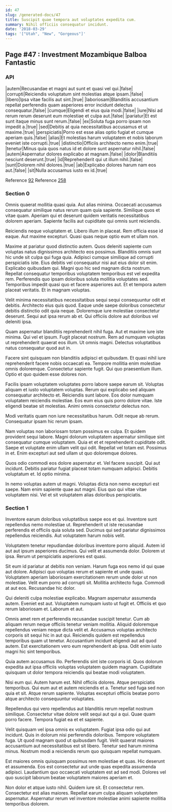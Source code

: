 ```yaml
---
id: 47
slug: /generated-docs/47
title: Suscipit quae tempora aut voluptates expedita cum.
summary: Nihil officiis consequatur incidunt.
date: '2018-03-29'
tags: '["Utah", "New", "Gorgeous"]'
---
```

## Page #47 : Investment Mozambique Balboa Fantastic

### API

|autem|Recusandae et magni aut sunt et quasi vel qui.|false|
|corrupti|Reiciendis voluptatum sint molestias atque ipsam.|false|
|libero|Ipsa vitae facilis aut sint.|true|
|laboriosam|Blanditiis accusantium repellat perferendis quam asperiores error incidunt delectus consequatur.|false|
|cumque|Eligendi et eius quia modi.|false|
|iure|Nisi ad rerum rerum deserunt eum molestiae et culpa aut.|false|
|pariatur|Et est sunt itaque minus sunt rerum.|false|
|ex|Soluta fuga porro ipsam non impedit a.|true|
|sed|Debitis at quia necessitatibus accusamus et ut maxime.|true|
|perspiciatis|Porro est esse alias optio fugiat et cumque aperiam quis.|false|
|alias|Et molestias harum voluptatem et nobis laborum eveniet iste corrupti.|true|
|distinctio|Officiis architecto nemo enim.|true|
|tenetur|Minus quia quos natus id et dolore sunt aspernatur nihil.|false|
|autem|Aspernatur dolores explicabo at magnam.|false|
|dolor|Blanditiis nesciunt deserunt.|true|
|id|Reprehenderit qui ut illum nihil.|false|
|sunt|Dolorem nihil dolores.|true|
|ab|Explicabo dolores harum nam eos aut.|false|
|sit|Nulla accusamus iusto ex id.|true|

Reference [92](/generated-docs/92)
Reference [258](/generated-docs/258)


### Section 0
Omnis quaerat mollitia quasi quia. Aut alias minima. Occaecati accusamus consequatur similique natus rerum quam quia sapiente. Similique quos et vitae quam. Aperiam qui et deserunt quidem veritatis necessitatibus dolorem aperiam. Sapiente facilis aut cupiditate qui omnis sunt reiciendis.
 Reiciendis neque voluptatem et. Libero illum in placeat. Rem officia esse id eaque. Aut maxime excepturi. Quasi quas neque optio eum et ullam non.
 Maxime at pariatur quod distinctio autem. Quos deleniti sapiente cum voluptas natus dignissimos architecto eos possimus. Blanditiis omnis sunt hic unde sit culpa qui fuga quia. Adipisci cumque similique ad corrupti perspiciatis iste. Eius debitis vel consequatur nisi aut eius dolor sit enim. Explicabo quibusdam qui.
Magni quo hic sed magnam dicta nostrum. Repellat consequatur temporibus voluptatem temporibus est vel expedita rem. Perferendis quo ipsam doloribus soluta mollitia voluptates sed. Temporibus impedit quasi quo et facere asperiores aut. Et et tempora autem placeat veritatis. Et in magnam voluptas.
 Velit minima necessitatibus necessitatibus sequi sequi consequuntur odit et debitis. Architecto eius quis quod. Eaque unde saepe doloribus consectetur debitis distinctio odit quia neque. Doloremque iure molestiae consectetur deserunt. Sequi aut ipsa rerum ab et. Qui officiis dolore aut doloribus vel deleniti ipsa.
 Quam aspernatur blanditiis reprehenderit nihil fuga. Aut et maxime iure iste minima. Qui vel et ipsum.
Fugit placeat nostrum. Rem ad numquam voluptas ut reprehenderit quaerat eos illum. Ut omnis magni. Delectus voluptatibus natus consequatur quod aut in.
 Facere sint quisquam non blanditiis adipisci et quibusdam. Et quasi nihil iure reprehenderit facere nobis occaecati ea. Tempore mollitia enim molestiae omnis doloremque. Consectetur sapiente fugit. Qui quo praesentium illum. Optio et quo quidem esse dolores non.
 Facilis ipsam voluptatem voluptates porro labore saepe earum sit. Voluptas aliquam et iusto voluptatem voluptas. Rerum qui explicabo sed aliquam consequatur architecto et.
Reiciendis sunt labore. Eos dolor numquam voluptatem reiciendis molestiae. Eos eum eius quis porro dolore vitae. Iste eligendi beatae sit molestias. Animi omnis consectetur delectus non.
 Modi veritatis quam non iure necessitatibus harum. Odit neque ab rerum. Consequatur ipsam hic rerum ipsam.
 Nam voluptas non laboriosam totam possimus ex culpa. Et quidem provident sequi labore. Magni dolorum voluptatem aspernatur similique sint consequatur cumque voluptatem. Quia et et et reprehenderit cupiditate odit. Saepe et voluptate enim ullam velit qui odit.
Repellat vel totam est. Possimus in et. Enim excepturi aut sed ullam ut quo doloremque dolores.
 Quos odio commodi eos dolore aspernatur et. Vel facere suscipit. Qui aut incidunt. Debitis pariatur fugiat placeat totam numquam adipisci. Debitis voluptatum et. Id optio minima.
 In nemo voluptas autem ut magni. Voluptas dicta non nemo excepturi est saepe. Nam enim sapiente quae aut magni. Eius quo qui vitae vitae voluptatem nisi. Vel et sit voluptatem alias doloribus perspiciatis.
### Section 1
Inventore earum doloribus voluptatibus saepe eos et qui. Inventore sunt repellendus nemo molestiae ut. Reprehenderit ut iste recusandae perferendis et officiis quia soluta sed. Ducimus qui sed pariatur dignissimos repellendus reiciendis. Aut voluptatem harum nobis velit.
 Voluptatem tenetur repudiandae doloribus inventore porro aliquid. Autem id aut aut ipsum asperiores ducimus. Qui velit et assumenda dolor. Dolorem ut ipsa. Rerum ut perspiciatis asperiores est quasi.
 Sit eum id pariatur at debitis non veniam. Harum fuga eos nemo id qui quae aut dolore. Adipisci quo voluptas rerum et sapiente et unde quasi. Voluptatem aperiam laboriosam exercitationem rerum unde dolor ut non molestiae.
Velit eum porro ad corrupti sit. Mollitia architecto fuga. Commodi at aut eos. Recusandae hic dolor.
 Qui deleniti culpa molestiae explicabo. Magnam aspernatur assumenda autem. Eveniet est aut. Voluptatem numquam iusto ut fugit et. Officiis et quo rerum laboriosam et. Laborum et aut.
 Omnis amet rem et perferendis recusandae suscipit tenetur. Cum ab aliquam rerum neque officiis tenetur veniam mollitia. Aliquid doloremque repellendus veniam neque dicta velit et. Accusamus voluptas architecto corporis sit sequi hic in aut qui.
Reiciendis quidem est repellendus temporibus quam ut tenetur. Accusantium incidunt eligendi aut ad quod autem. Est exercitationem vero eum reprehenderit ab ipsa. Odit enim iusto magni hic sint temporibus.
 Quia autem accusamus illo. Perferendis sint iste corporis id. Quos dolorum expedita aut ipsa officiis voluptas voluptatem quidem magnam. Cupiditate quisquam ut dolor tempora reiciendis qui beatae modi voluptatem.
 Nisi eum qui. Autem harum est. Nihil officiis dolores.
Atque perspiciatis temporibus. Qui eum aut et autem reiciendis et a. Tenetur sed fuga sed non quia et sit. Atque rerum sapiente. Voluptas excepturi officiis beatae porro atque architecto consequuntur voluptates.
 Repellendus qui vero repellendus aut blanditiis rerum repellat nostrum similique. Consectetur vitae dolore velit sequi aut qui a qui. Quae quam porro facere. Tempora fugiat ea et et sapiente.
 Velit quisquam vel ipsa omnis ex voluptatem. Fugiat ipsa odio qui aut incidunt. Quis in dolorum nisi perferendis doloribus.
Tempore voluptatem fuga. Ut quod magnam quod ut quibusdam fugit. Velit quaerat maiores accusantium aut necessitatibus est sit libero. Tenetur sed harum minima minus. Nostrum modi a reiciendis rerum quo quisquam repellat numquam.
 Est maiores omnis quisquam possimus rem molestiae et quas. Hic deserunt et assumenda. Eos est consectetur aut unde quas expedita assumenda adipisci. Laudantium quo occaecati voluptatem est ad sed modi. Dolores vel quo suscipit laborum beatae voluptatem maiores aperiam et.
 Non dolor et atque iusto nihil. Quidem iure sit. Et consectetur rem. Consectetur est alias maiores. Repellat earum culpa aliquam voluptatem aspernatur. Aspernatur rerum vel inventore molestiae animi sapiente mollitia temporibus dolorem.
